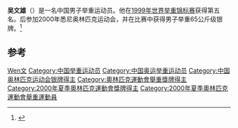 {{Infobox sportsperson
| name           = 吴文雄
| sport          = [[举重|举重]]
| show-medals    = yes
| medaltemplates = 
{{MedalSilver| [[2000年夏季奥林匹克运动会|2000年 悉尼]] | [[2000年夏季奥林匹克运动会举重比赛|56公斤级]]}}
}}

'''吴文雄'''（{{bd|1981年|2月11日||}}）是一名中国男子举重运动员。他在[[1999年世界举重锦标赛|1999年世界举重锦标赛]]获得第五名。后参加2000年悉尼奥林匹克运动会，并在比赛中获得男子举重65公斤级银牌。<ref name=wu>{{Cite web |url=http://www.sports-reference.com/olympics/athletes/wu/wu-wenxiong-1.html |title=sports-reference |accessdate=2016-09-03 |archive-date=2020-04-18 |archive-url=https://web.archive.org/web/20200418030349/https://www.sports-reference.com/olympics/athletes/wu/wu-wenxiong-1.html |dead-url=yes }}</ref>

==参考==
{{reflist}}
{{DEFAULTSORT:Wu Wenxiong}}
[[Category:吴姓|Wen文]]
[[Category:中国举重运动员|Category:中国举重运动员]]
[[Category:中国奥运举重运动员|Category:中国奥运举重运动员]]
[[Category:中国奥林匹克运动会银牌得主|Category:中国奥林匹克运动会银牌得主]]
[[Category:奧林匹克運動會舉重獎牌得主|Category:奧林匹克運動會舉重獎牌得主]]
[[Category:2000年夏季奧林匹克運動會獎牌得主|Category:2000年夏季奧林匹克運動會獎牌得主]]
[[Category:2000年夏季奧林匹克運動會舉重運動員|Category:2000年夏季奧林匹克運動會舉重運動員]]